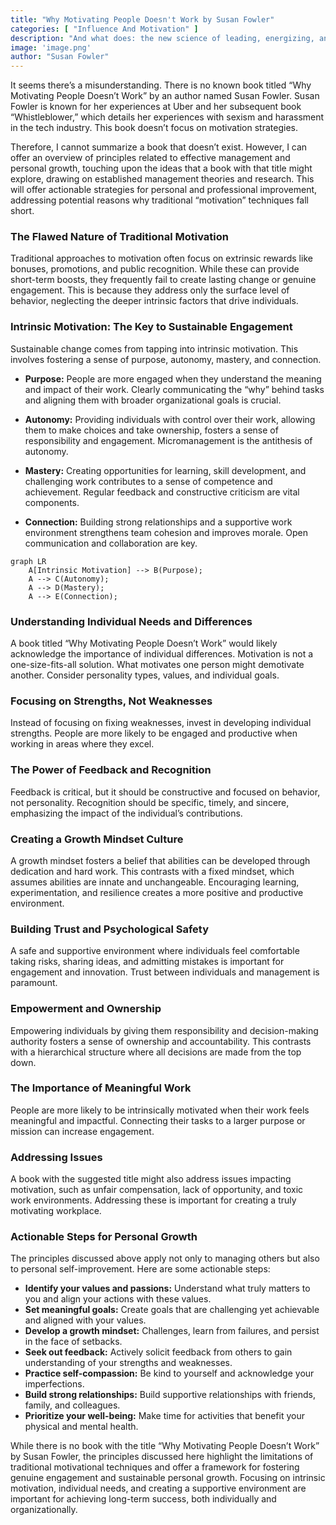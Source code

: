 ```yaml
---
title: "Why Motivating People Doesn't Work by Susan Fowler"
categories: [ "Influence And Motivation" ]
description: "And what does: the new science of leading, energizing, and engaging"
image: 'image.png'
author: "Susan Fowler"
---
```

It seems there's a misunderstanding.  There is no known book titled "Why Motivating People Doesn't Work" by an author named Susan Fowler.  Susan Fowler is known for her experiences at Uber and her subsequent book "Whistleblower," which details her experiences with sexism and harassment in the tech industry.  This book doesn't focus on motivation strategies.

Therefore, I cannot summarize a book that doesn't exist. However, I can offer an overview of principles related to effective management and personal growth, touching upon the ideas that a book with that title might explore, drawing on established management theories and research. This will offer actionable strategies for personal and professional improvement, addressing potential reasons why traditional "motivation" techniques fall short.

### The Flawed Nature of Traditional Motivation

Traditional approaches to motivation often focus on extrinsic rewards like bonuses, promotions, and public recognition.  While these can provide short-term boosts, they frequently fail to create lasting change or genuine engagement.  This is because they address only the surface level of behavior, neglecting the deeper intrinsic factors that drive individuals.

###  Intrinsic Motivation: The Key to Sustainable Engagement

Sustainable change comes from tapping into intrinsic motivation. This involves fostering a sense of purpose, autonomy, mastery, and connection.

* **Purpose:** People are more engaged when they understand the meaning and impact of their work.  Clearly communicating the “why” behind tasks and aligning them with broader organizational goals is crucial.

* **Autonomy:** Providing individuals with control over their work, allowing them to make choices and take ownership, fosters a sense of responsibility and engagement.  Micromanagement is the antithesis of autonomy.

* **Mastery:**  Creating opportunities for learning, skill development, and challenging work contributes to a sense of competence and achievement.  Regular feedback and constructive criticism are vital components.

* **Connection:** Building strong relationships and a supportive work environment strengthens team cohesion and improves morale.  Open communication and collaboration are key.

```mermaid
graph LR
    A[Intrinsic Motivation] --> B(Purpose);
    A --> C(Autonomy);
    A --> D(Mastery);
    A --> E(Connection);
```

### Understanding Individual Needs and Differences

A book titled "Why Motivating People Doesn't Work" would likely acknowledge the importance of individual differences. Motivation is not a one-size-fits-all solution. What motivates one person might demotivate another. Consider personality types, values, and individual goals.


###  Focusing on Strengths, Not Weaknesses

Instead of focusing on fixing weaknesses, invest in developing individual strengths. People are more likely to be engaged and productive when working in areas where they excel.


###  The Power of Feedback and Recognition

Feedback is critical, but it should be constructive and focused on behavior, not personality.  Recognition should be specific, timely, and sincere, emphasizing the impact of the individual's contributions.

###  Creating a Growth Mindset Culture

A growth mindset fosters a belief that abilities can be developed through dedication and hard work. This contrasts with a fixed mindset, which assumes abilities are innate and unchangeable.  Encouraging learning, experimentation, and resilience creates a more positive and productive environment.

###  Building Trust and Psychological Safety

A safe and supportive environment where individuals feel comfortable taking risks, sharing ideas, and admitting mistakes is important for engagement and innovation. Trust between individuals and management is paramount.

###  Empowerment and Ownership

Empowering individuals by giving them responsibility and decision-making authority fosters a sense of ownership and accountability.  This contrasts with a hierarchical structure where all decisions are made from the top down.

###  The Importance of Meaningful Work

People are more likely to be intrinsically motivated when their work feels meaningful and impactful. Connecting their tasks to a larger purpose or mission can increase engagement.

### Addressing Issues

A book with the suggested title might also address issues impacting motivation, such as unfair compensation, lack of opportunity, and toxic work environments.  Addressing these is important for creating a truly motivating workplace.


###  Actionable Steps for Personal Growth

The principles discussed above apply not only to managing others but also to personal self-improvement.  Here are some actionable steps:

* **Identify your values and passions:** Understand what truly matters to you and align your actions with these values.
* **Set meaningful goals:** Create goals that are challenging yet achievable and aligned with your values.
* **Develop a growth mindset:** Challenges, learn from failures, and persist in the face of setbacks.
* **Seek out feedback:** Actively solicit feedback from others to gain understanding of your strengths and weaknesses.
* **Practice self-compassion:** Be kind to yourself and acknowledge your imperfections.
* **Build strong relationships:** Build supportive relationships with friends, family, and colleagues.
* **Prioritize your well-being:** Make time for activities that benefit your physical and mental health.


While there is no book with the title "Why Motivating People Doesn't Work" by Susan Fowler, the principles discussed here highlight the limitations of traditional motivational techniques and offer a framework for fostering genuine engagement and sustainable personal growth. Focusing on intrinsic motivation, individual needs, and creating a supportive environment are important for achieving long-term success, both individually and organizationally.

